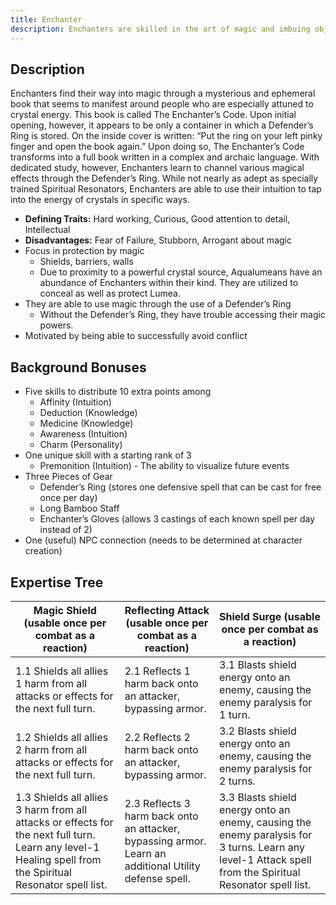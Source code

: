 ```yaml
---
title: Enchanter
description: Enchanters are skilled in the art of magic and imbuing objects with magical properties.
---
```


## Description

Enchanters find their way into magic through a mysterious and ephemeral book that seems to manifest around people who are especially attuned to crystal energy. This book is called The Enchanter’s Code. Upon initial opening, however, it appears to be only a container in which a Defender’s Ring is stored. On the inside cover is written: “Put the ring on your left pinky finger and open the book again.” Upon doing so, The Enchanter’s Code transforms into a full book written in a complex and archaic language. With dedicated study, however, Enchanters learn to channel various magical effects through the Defender’s Ring. While not nearly as adept as specially trained Spiritual Resonators, Enchanters are able to use their intuition to tap into the energy of crystals in specific ways.

- **Defining Traits:** Hard working, Curious, Good attention to detail, Intellectual
- **Disadvantages:** Fear of Failure, Stubborn, Arrogant about magic
- Focus in protection by magic
    - Shields, barriers, walls
    - Due to proximity to a powerful crystal source, Aqualumeans have an abundance of Enchanters within their kind. They are utilized to conceal as well as protect Lumea.
- They are able to use magic through the use of a Defender’s Ring
    - Without the Defender’s Ring, they have trouble accessing their magic powers.
- Motivated by being able to successfully avoid conflict

## Background Bonuses

- Five skills to distribute 10 extra points among
    - Affinity (Intuition)
    - Deduction (Knowledge)
    - Medicine (Knowledge)
    - Awareness (Intuition)
    - Charm (Personality) 
- One unique skill with a starting rank of 3
    - Premonition  (Intuition) - The ability to visualize future events
- Three Pieces of Gear
    - Defender’s Ring (stores one defensive spell that can be cast for free once per day)
    - Long Bamboo Staff
    - Enchanter’s Gloves (allows 3 castings of each known spell per day instead of 2)
- One (useful) NPC connection (needs to be determined at character creation)

## Expertise Tree

| Magic Shield (usable once per combat as a reaction) | Reflecting Attack (usable once per combat as a reaction) | Shield Surge (usable once per combat as a reaction) |
| --- | --- | --- |
| 1.1 Shields all allies 1 harm from all attacks or effects for the next full turn. | 2.1 Reflects 1 harm back onto an attacker, bypassing armor. | 3.1 Blasts shield energy onto an enemy, causing the enemy paralysis for 1 turn. | 
| 1.2 Shields all allies 2 harm from all attacks or effects for the next full turn. | 2.2 Reflects 2 harm back onto an attacker, bypassing armor. | 3.2 Blasts shield energy onto an enemy, causing the enemy paralysis for 2 turns. | 
| 1.3 Shields all allies 3 harm from all attacks or effects for the next full turn. Learn any level-1 Healing spell from the Spiritual Resonator spell list. | 2.3 Reflects 3 harm back onto an attacker, bypassing armor. Learn an additional Utility defense spell. | 3.3 Blasts shield energy onto an enemy, causing the enemy paralysis for 3 turns. Learn any level-1 Attack spell from the Spiritual Resonator spell list. | 
